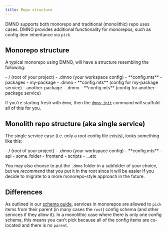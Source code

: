 ```yaml
---
title: Repo structure
---
```



DMNO supports both monorepo and traditional (monolithic) repo uses cases. DMNO provides additional functionality for monorepos, such as config item inheritance via `pick`. 

## Monorepo structure

A typical monorepo using DMNO, will have a structure resembling the following: 

 <FileTree>
    - / (root of your project)
      - .dmno (your workspace config)
        - **config.mts**
      - packages
        - my-package
          - .dmno 
            - **config.mts** (config for my-package service)
        - another-package
          - .dmno
            - **config.mts** (config for another-package service)
</ FileTree>

If you're starting fresh with `dmno`, then the [`dmno init`](/docs/reference/cli/init) command will scaffold all of this for you. 

## Monolith repo structure (aka single service)

The single service case (i.e. only a root config file exists), looks something like this: 

 <FileTree>
    - / (root of your project)
      - .dmno (your workspace config)
        - **config.mts**
      - api
      - some_folder
      - frontend
      - scripts
      - ...etc
</ FileTree>

You may also choose to put the `.dmno` folder in a subfolder of your choice, but we _recommend_ that you put it in the root since it will be easier if you decide to migrate to a more monorepo-style approach in the future. 

## Differences

As outlined in our [schema guide](/docs/guides/schema), services in monorepos are allowed to `pick` items from their parent (in many cases the `root`) config schema (and other services if they allow it). In a monolithic case where there is only one config schema, this means you can't pick because all of the config items are co-located and there is no `parent`. 
